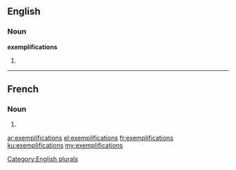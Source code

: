 ==English==

===Noun===
'''exemplifications'''

# {{plural of|exemplification}}

[[Category:English plurals]]

----

==French==

===Noun===
{{head|fr|g=f-p}}

# {{plural of|exemplification|lang=fr}}

[[ar:exemplifications]]
[[el:exemplifications]]
[[fr:exemplifications]]
[[ku:exemplifications]]
[[my:exemplifications]]